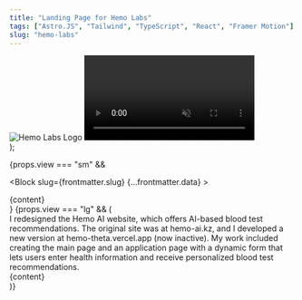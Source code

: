 ```yaml
---
title: "Landing Page for Hemo Labs"
tags: ["Astro.JS", "Tailwind", "TypeScript", "React", "Framer Motion"]
slug: "hemo-labs"
---
```



  <div class="flex flex-col items-center">
    <img src="/assets/web-1.svg" alt="Hemo Labs Logo" class="mx-10" />
    <video
      src="/assets/web-1.mp4"
      class="scale-150 origin-top"
      autoPlay
      muted
      loop
    />
  </div>
);

{props.view === "sm" &&

<Block slug={frontmatter.slug} {...frontmatter.data} >
  <div class="absolute left-1/2 -translate-x-1/2 top-20 ">{content}</div>
</Block>}
{props.view === "lg" && (

<div class="bg-neutral-50 relative md:rounded-3xl rounded-2xl  overflow-hidden md:p-11 p-6 flex flex-col text-neutral-400">
  <Title className="!text-[#F58E7E]">{frontmatter.title}</Title>
  <TextBlock>
    I redesigned the Hemo AI website, which offers AI-based blood test
    recommendations. The original site was at hemo-ai.kz, and I developed a new
    version at hemo-theta.vercel.app (now inactive). My work included creating
    the main page and an application page with a dynamic form that lets users
    enter health information and receive personalized blood test
    recommendations.
  </TextBlock>
  <Tags
    tags={frontmatter.tags}
    highlight={"hover:text-[#F58E7E]"}
    className=""
  />
  <div class="top-2/3 xl:top-1/3 md:absolute md:w-1/2 left-1/2 mb-24 md:mt-0 mt-24">
    {content}
  </div>
</div>
)}
